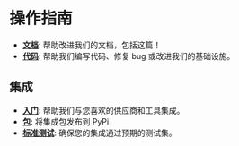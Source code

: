 # 操作指南

- [**文档**](documentation/index.mdx): 帮助改进我们的文档，包括这篇！
- [**代码**](code/index.mdx): 帮助我们编写代码、修复 bug 或改进我们的基础设施。

## 集成

- [**入门**](integrations/index.mdx): 帮助我们与您喜欢的供应商和工具集成。
- [**包**](integrations/package): 将集成包发布到 PyPi
- [**标准测试**](integrations/standard_tests): 确保您的集成通过预期的测试集。